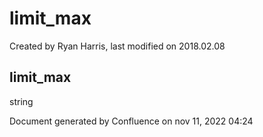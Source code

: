
# limit_max 

 Created by  Ryan Harris, last modified on 2018.02.08

## limit_max

string

Document generated by Confluence on nov 11, 2022 04:24
